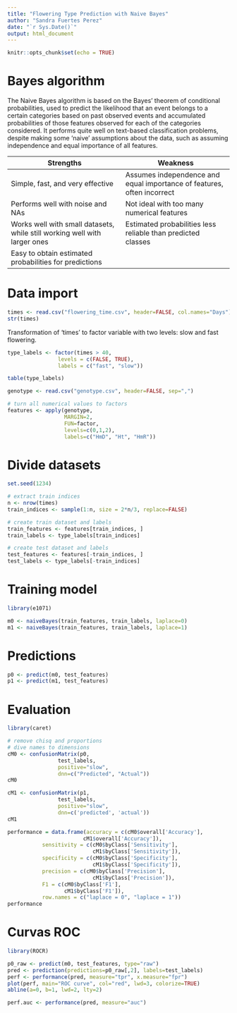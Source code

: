 ```yaml
---
title: "Flowering Type Prediction with Naive Bayes"
author: "Sandra Fuertes Perez"
date: "`r Sys.Date()`"
output: html_document
---
```


```r
knitr::opts_chunk$set(echo = TRUE)
```

# Bayes algorithm

The Naive Bayes algorithm is based on the Bayes' theorem of conditional probabilities, used to predict the likelihood that an event belongs to a certain categories based on past observed events and accumulated probabilities of those features observed for each of the categories considered. It performs quite well on text-based classification problems, despite making some 'naive' assumptions about the data, such as assuming independence and equal importance of all features.

| **Strengths** | **Weakness** |
|-------------------------------------|-----------------------------------|
| Simple, fast, and very effective | Assumes independence and equal importance of features, often incorrect |
| Performs well with noise and NAs | Not ideal with too many numerical features |
| Works well with small datasets, while still working well with larger ones | Estimated probabilities less reliable than predicted classes |
| Easy to obtain estimated probabilities for predictions |  |

# Data import

```r
times <- read.csv("flowering_time.csv", header=FALSE, col.names="Days")
str(times)
```
Transformation of 'times' to factor variable with two levels: slow and fast flowering.

```r
type_labels <- factor(times > 40,
                levels = c(FALSE, TRUE),
                labels = c("fast", "slow"))

table(type_labels)
```

```r
genotype <- read.csv("genotype.csv", header=FALSE, sep=",")

# turn all numerical values to factors
features <- apply(genotype, 
                  MARGIN=2,
                  FUN=factor,
                  levels=c(0,1,2), 
                  labels=c("HmD", "Ht", "HmR"))
```

# Divide datasets

```r
set.seed(1234)

# extract train indices
n <- nrow(times)
train_indices <- sample(1:n, size = 2*n/3, replace=FALSE)

# create train dataset and labels
train_features <- features[train_indices, ]
train_labels <- type_labels[train_indices]

# create test dataset and labels
test_features <- features[-train_indices, ]
test_labels <- type_labels[-train_indices]
```
# Training model

```r
library(e1071)

m0 <- naiveBayes(train_features, train_labels, laplace=0)
m1 <- naiveBayes(train_features, train_labels, laplace=1)
```

# Predictions

```r
p0 <- predict(m0, test_features)
p1 <- predict(m1, test_features)
```

# Evaluation

```r
library(caret)
```

```r
# remove chisq and proportions
# dive names to dimensions
cM0 <- confusionMatrix(p0,
                test_labels,
                positive="slow",
                dnn=c("Predicted", "Actual"))
cM0
```


```r
cM1 <- confusionMatrix(p1,
                test_labels,
                positive="slow",
                dnn=c('predicted', 'actual'))
cM1
```


```r
performance = data.frame(accuracy = c(cM0$overall['Accuracy'],
                        cM1$overall['Accuracy']),
           sensitivity = c(cM0$byClass['Sensitivity'],
                           cM1$byClass['Sensitivity']),
           specificity = c(cM0$byClass['Specificity'],
                           cM1$byClass['Specificity']),
           precision = c(cM0$byClass['Precision'],
                           cM1$byClass['Precision']),
           F1 = c(cM0$byClass['F1'],
                  cM1$byClass['F1']),
           row.names = c("laplace = 0", "laplace = 1"))
performance
```

# Curvas ROC

```r
library(ROCR)

p0_raw <- predict(m0, test_features, type="raw")
pred <- prediction(predictions=p0_raw[,2], labels=test_labels)
perf <- performance(pred, measure="tpr", x.measure="fpr")
plot(perf, main="ROC curve", col="red", lwd=3, colorize=TRUE)
abline(a=0, b=1, lwd=2, lty=2)

perf.auc <- performance(pred, measure="auc")
```





